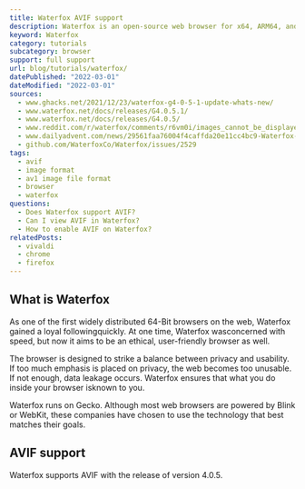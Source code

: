 ```yaml
---
title: Waterfox AVIF support
description: Waterfox is an open-source web browser for x64, ARM64, and PPC64LE systems. It supports AVIF.
keyword: Waterfox
category: tutorials
subcategory: browser
support: full support
url: blog/tutorials/waterfox/
datePublished: "2022-03-01"
dateModified: "2022-03-01"
sources:
  - www.ghacks.net/2021/12/23/waterfox-g4-0-5-1-update-whats-new/
  - www.waterfox.net/docs/releases/G4.0.5.1/
  - www.waterfox.net/docs/releases/G4.0.5/
  - www.reddit.com/r/waterfox/comments/r6vm0i/images_cannot_be_displayed_in_g4_avif_issue/
  - www.dailyadvent.com/news/29561faa76004f4caffda20e11cc4bc9-Waterfox-G4051-update-fixes-search-suggestions-adds-support-for-AVIF-images
  - github.com/WaterfoxCo/Waterfox/issues/2529
tags:
  - avif
  - image format
  - av1 image file format
  - browser
  - waterfox
questions:
  - Does Waterfox support AVIF?
  - Can I view AVIF in Waterfox?
  - How to enable AVIF on Waterfox?
relatedPosts:
  - vivaldi
  - chrome
  - firefox
---
```


## What is Waterfox

As one of the first widely distributed 64-Bit browsers on the web, Waterfox gained a loyal followingquickly. At one time, Waterfox wasconcerned with speed, but now it aims to be an ethical, user-friendly browser as well.

The browser is designed to strike a balance between privacy and usability. If too much emphasis is placed on privacy, the web becomes too unusable. If not enough, data leakage occurs. Waterfox ensures that what you do inside your browser isknown to you.

Waterfox runs on Gecko. Although most web browsers are powered by Blink or WebKit, these companies have chosen to use the technology that best matches their goals.

## AVIF support

Waterfox supports AVIF with the release of version 4.0.5.
